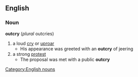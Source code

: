 ==English==
===Noun===
'''outcry'''  (''plural'' outcries)
#a loud [[cry]] or [[uproar]]
#* His appearance was greeted with an '''outcry''' of jeering
#a strong [[protest]]
#* The proposal was met with a public '''outcry'''
[[Category:English nouns]]